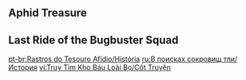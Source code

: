 {{Event Tabs|subpage1=Characters}}
==Aphid Treasure==
{{Transclude|Aphid Treasure|Dialogue|main=1|top=1}}

==Last Ride of the Bugbuster Squad==
{{Transclude|Last Ride of the Bugbuster Squad|Dialogue|main=1|top=1}}

[[pt-br:Rastros do Tesouro Afídio/História]]
[[ru:В поисках сокровищ тли/История]]
[[vi:Truy Tìm Kho Báu Loài Bọ/Cốt Truyện]]